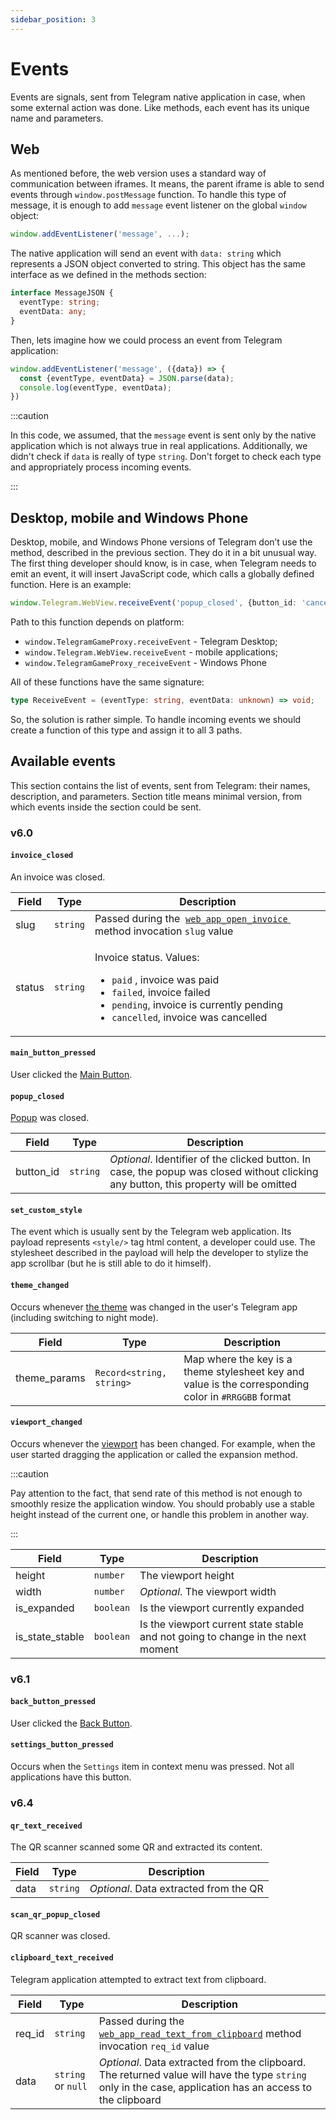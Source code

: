```yaml
---
sidebar_position: 3
---
```


# Events

Events are signals, sent from Telegram native application in case, when
some external action was done. Like methods, each event has its unique
name and parameters.

## Web

As mentioned before, the web version uses a standard way of communication
between iframes. It means, the parent iframe is able to send events
through `window.postMessage` function. To handle this type of message, it is enough to
add `message` event listener on the global `window` object:

```typescript
window.addEventListener('message', ...);
```

The native application will send an event with `data: string` which represents a
JSON object converted to string. This object has the same interface as we
defined in the methods section:

```typescript
interface MessageJSON {
  eventType: string;
  eventData: any;
}
```

Then, lets imagine how we could process an event from Telegram application:

```typescript
window.addEventListener('message', ({data}) => {
  const {eventType, eventData} = JSON.parse(data);
  console.log(eventType, eventData);
})
```

:::caution

In this code, we assumed, that the `message` event is sent only by the native
application which is not always true in real applications. Additionally, we
didn't check if `data` is really of type `string`. Don't forget to check each
type and appropriately process incoming events.

:::

## Desktop, mobile and Windows Phone

Desktop, mobile, and Windows Phone versions of Telegram don’t use the method,
described in the previous section. They do it in a bit unusual way. The first
thing developer should know, is in case, when Telegram needs to emit an event,
it will insert JavaScript code, which calls a globally defined function. Here is
an example:

```typescript
window.Telegram.WebView.receiveEvent('popup_closed', {button_id: 'cancel'});
```

Path to this function depends on platform:

- `window.TelegramGameProxy.receiveEvent` - Telegram Desktop;
- `window.Telegram.WebView.receiveEvent` - mobile applications;
- `window.TelegramGameProxy_receiveEvent` - Windows Phone

All of these functions have the same signature:

```typescript
type ReceiveEvent = (eventType: string, eventData: unknown) => void;
```

So, the solution is rather simple. To handle incoming events we should create a
function of this type and assign it to all 3 paths.

## Available events

This section contains the list of events, sent from Telegram: their names,
description, and parameters. Section title means minimal version, from which
events inside the section could be sent.

### v6.0

#### `invoice_closed`

An invoice was closed.

<table>
  <thead>
  <tr>
    <th>Field</th>
    <th>Type</th>
    <th>Description</th>
  </tr>
  </thead>
  <tbody>
  <tr>
    <td>slug</td>
    <td>
      <code>string</code>
    </td>
    <td>
      Passed during the&nbsp;
      <a href={'methods#web_app_open_invoice'}>
        <code>web_app_open_invoice</code>
      </a>&nbsp;
      method invocation <code>slug</code> value
    </td>
  </tr>
  <tr>
    <td>status</td>
    <td>
      <code>string</code>
    </td>
    <td>
      <p>Invoice status. Values:</p>
      <ul>
        <li>
          <code>paid</code>
          , invoice was paid
        </li>
        <li>
          <code>failed</code>, invoice failed
        </li>
        <li>
          <code>pending</code>, invoice is currently pending
        </li>
        <li>
          <code>cancelled</code>, invoice was cancelled
        </li>
      </ul>
    </td>
  </tr>
  </tbody>
</table>

#### `main_button_pressed`

User clicked the [Main Button](../ui/back-button).

#### `popup_closed`

[Popup](../ui/popup) was closed.

| Field     | Type     | Description                                                                                                                            |
|-----------|----------|----------------------------------------------------------------------------------------------------------------------------------------|
| button_id | `string` | _Optional_. Identifier of the clicked button. In case, the popup was closed without clicking any button, this property will be omitted |

#### `set_custom_style`

The event which is usually sent by the Telegram web application. Its payload
represents `<style/>` tag html content, a developer could use. The stylesheet
described in the payload will help the developer to stylize the app scrollbar
(but he is still able to do it himself).

#### `theme_changed`

Occurs whenever [the theme](../ui/theme-params) was changed in the user's
Telegram app (including switching to night mode).

| Field        | Type                     | Description                                                                                          |
|--------------|--------------------------|------------------------------------------------------------------------------------------------------|
| theme_params | `Record<string, string>` | Map where the key is a theme stylesheet key and value is the corresponding color in `#RRGGBB` format |

#### `viewport_changed`

Occurs whenever the [viewport](../ui/viewport) has been changed. For
example, when the user started dragging the application or called the expansion
method.

:::caution

Pay attention to the fact, that send rate of this method is not enough to
smoothly resize the application window. You should probably use a stable height
instead of the current one, or handle this problem in another way.

:::

| Field           | Type      | Description                                                                     |
|-----------------|-----------|---------------------------------------------------------------------------------|
| height          | `number`  | The viewport height                                                             |
| width           | `number`  | _Optional_. The viewport width                                                  |
| is_expanded     | `boolean` | Is the viewport currently expanded                                              |
| is_state_stable | `boolean` | Is the viewport current state stable and not going to change in the next moment |

### v6.1

#### `back_button_pressed`

User clicked the [Back Button](../ui/back-button).

#### `settings_button_pressed`

Occurs when the `Settings` item in context menu was pressed. Not all
applications have this button.

### v6.4

#### `qr_text_received`

The QR scanner scanned some QR and extracted its content.

| Field | Type     | Description                            |
|-------|----------|----------------------------------------|
| data  | `string` | _Optional_. Data extracted from the QR |

#### `scan_qr_popup_closed`

QR scanner was closed.

#### `clipboard_text_received`

Telegram application attempted to extract text from clipboard.

| Field  | Type               | Description                                                                                                                                                |
|--------|--------------------|------------------------------------------------------------------------------------------------------------------------------------------------------------|
| req_id | `string`           | Passed during the [`web_app_read_text_from_clipboard`](methods#web_app_read_text_from_clipboard) method invocation `req_id` value                          |
| data   | `string` or `null` | _Optional_. Data extracted from the clipboard. The returned value will have the type `string` only in the case, application has an access to the clipboard |
